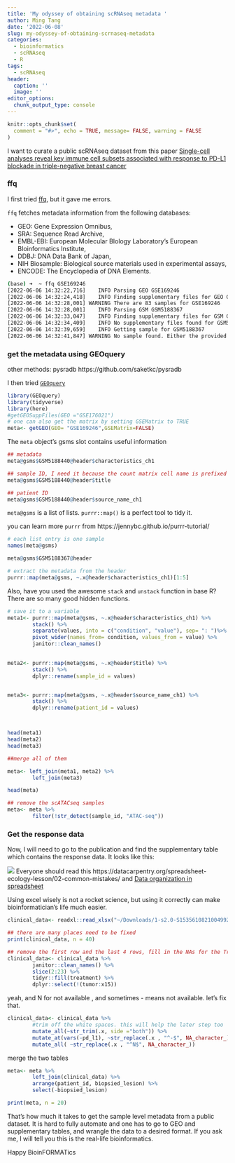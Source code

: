```yaml
---
title: 'My odyssey of obtaining scRNAseq metadata '
author: Ming Tang
date: '2022-06-08'
slug: my-odyssey-of-obtaining-scrnaseq-metadata
categories:
  - bioinformatics
  - scRNAseq
  - R
tags:
  - scRNAseq
header:
  caption: ''
  image: ''
editor_options: 
  chunk_output_type: console
---
```


```r
knitr::opts_chunk$set(
  comment = "#>", echo = TRUE, message= FALSE, warning = FALSE
)
```

I want to curate a public scRNAseq dataset from this paper [Single-cell analyses reveal key immune cell subsets associated with response to PD-L1 blockade in triple-negative breast cancer](https://pubmed.ncbi.nlm.nih.gov/34653365/)

### ffq 

I first tried [ffq](https://github.com/pachterlab/ffq), but it gave me errors.

`ffq` fetches metadata information from the following databases:

* GEO: Gene Expression Omnibus,
* SRA: Sequence Read Archive,
* EMBL-EBI: European Molecular BIology Laboratory’s European BIoinformatics Institute,
* DDBJ: DNA Data Bank of Japan,
* NIH Biosample: Biological source materials used in experimental assays,
* ENCODE: The Encyclopedia of DNA Elements.

```bash
(base) ➜  ~ ffq GSE169246
[2022-06-06 14:32:22,716]    INFO Parsing GEO GSE169246
[2022-06-06 14:32:24,418]    INFO Finding supplementary files for GEO GSE169246
[2022-06-06 14:32:28,001] WARNING There are 83 samples for GSE169246
[2022-06-06 14:32:28,001]    INFO Parsing GSM GSM5188367
[2022-06-06 14:32:33,047]    INFO Finding supplementary files for GSM GSM5188367
[2022-06-06 14:32:34,409]    INFO No supplementary files found for GSM5188367
[2022-06-06 14:32:39,659]    INFO Getting sample for GSM5188367
[2022-06-06 14:32:41,847] WARNING No sample found. Either the provided GSM accession is invalid or raw data was not provided for this record
```

### get the metadata using GEOquery

other methods: pysradb https://github.com/saketkc/pysradb

I then tried [`GEOquery`](https://bioconductor.org/packages/release/bioc/html/GEOquery.html)

```r
library(GEOquery)
library(tidyverse)
library(here)
#getGEOSuppFiles(GEO ="GSE176021")
# one can also get the matrix by setting GSEMatrix to TRUE
meta<- getGEO(GEO= "GSE169246",GSEMatrix=FALSE)
```


The `meta` object's gsms slot contains useful information 

```r
## metadata 
meta@gsms$GSM5188440@header$characteristics_ch1

## sample ID, I need it because the count matrix cell name is prefixed by it
meta@gsms$GSM5188440@header$title 

## patient ID
meta@gsms$GSM5188440@header$source_name_ch1
```


`meta@gsms` is a list of lists. `purrr::map()` is a perfect tool to tidy it.

you can learn more `purrr` from https://jennybc.github.io/purrr-tutorial/


```r

# each list entry is one sample
names(meta@gsms)

meta@gsms$GSM5188367@header

# extract the metadata from the header
purrr::map(meta@gsms, ~.x@header$characteristics_ch1)[1:5]
```

Also, have you used the awesome `stack` and `unstack` function in base R? There are so many good hidden functions. 

```r
# save it to a variable
meta1<- purrr::map(meta@gsms, ~.x@header$characteristics_ch1) %>%
        stack() %>%
        separate(values, into = c("condition", "value"), sep= ": ")%>%
        pivot_wider(names_from= condition, values_from = value) %>%
        janitor::clean_names()
        

meta2<- purrr::map(meta@gsms, ~.x@header$title) %>%
        stack() %>%
        dplyr::rename(sample_id = values)


meta3<- purrr::map(meta@gsms, ~.x@header$source_name_ch1) %>%
        stack() %>%
        dplyr::rename(patient_id = values)



head(meta1)
head(meta2)
head(meta3)

##merge all of them

meta<- left_join(meta1, meta2) %>%
        left_join(meta3)

head(meta)

## remove the scATACseq samples
meta<- meta %>%
        filter(!str_detect(sample_id, "ATAC-seq"))
```


### Get the response data

Now, I will need to go to the publication and find the supplementary table which contains the response data.
It looks like this:

![](/img/meta_excel.png)
Everyone should read this https://datacarpentry.org/spreadsheet-ecology-lesson/02-common-mistakes/
and [Data organization in spreadsheet](https://www.tandfonline.com/doi/full/10.1080/00031305.2017.1375989)

Using excel wisely is not a rocket science, but using it correctly can make bioinformatician's life much easier.

```r
clinical_data<- readxl::read_xlsx("~/Downloads/1-s2.0-S1535610821004992-mmc2.xlsx", skip = 1)

## there are many places need to be fixed
print(clinical_data, n = 40)

## remove the first row and the last 4 rows, fill in the NAs for the Treatment 
clinical_data<- clinical_data %>%
        janitor::clean_names() %>%
        slice(2:23) %>%
        tidyr::fill(treatment) %>%
        dplyr::select(!(tumor:x15)) 
```


yeah, and N for not available , and sometimes - means not available. let's fix that.

```r
clinical_data<- clinical_data %>%
        #trim off the white spaces. this will help the later step too
        mutate_all(~str_trim(.x, side ="both")) %>%
        mutate_at(vars(-pd_l1), ~str_replace(.x , "^-$", NA_character_)) %>%
        mutate_all( ~str_replace(.x , "^N$", NA_character_))

```

merge the two tables
```r
meta<- meta %>%
        left_join(clinical_data) %>%
        arrange(patient_id, biopsied_lesion) %>%
        select(-biopsied_lesion)

print(meta, n = 20)
```

That's how much it takes to get the sample level metadata from a public dataset. It is hard to fully automate and one has to go to GEO and supplementary tables, and wrangle the data to a desired format. If you ask me, I will tell you this is the real-life bioinformatics.

Happy BioinFORMATics

